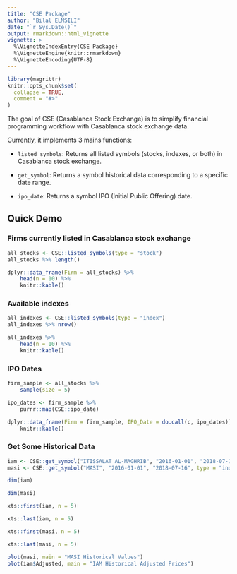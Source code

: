 ```yaml
---
title: "CSE Package"
author: "Bilal ELMSILI"
date: "`r Sys.Date()`"
output: rmarkdown::html_vignette
vignette: >
  %\VignetteIndexEntry{CSE Package}
  %\VignetteEngine{knitr::rmarkdown}
  %\VignetteEncoding{UTF-8}
---
```


```r
library(magrittr)
knitr::opts_chunk$set(
  collapse = TRUE,
  comment = "#>"
)
```

The goal of CSE (Casablanca Stock Exchange) is to simplify financial programming workflow with Casablanca stock exchange data.

Currently, it implements 3 mains functions:

- `listed_symbols`: Returns all listed symbols (stocks, indexes, or both) in Casablanca stock exchange.

- `get_symbol`: Returns a symbol historical data corresponding to a specific date range.

- `ipo_date`: Returns a symbol IPO (Initial Public Offering) date.

## Quick Demo

### Firms currently listed in Casablanca stock exchange

```r
all_stocks <- CSE::listed_symbols(type = "stock")
all_stocks %>% length()
```

```r
dplyr::data_frame(Firm = all_stocks) %>%
    head(n = 10) %>%
    knitr::kable()
```

### Available indexes

```r
all_indexes <- CSE::listed_symbols(type = "index")
all_indexes %>% nrow()
```

```r
all_indexes %>%
    head(n = 10) %>%
    knitr::kable()
```

### IPO Dates

```r
firm_sample <- all_stocks %>% 
    sample(size = 5)

ipo_dates <- firm_sample %>%
    purrr::map(CSE::ipo_date)

dplyr::data_frame(Firm = firm_sample, IPO_Date = do.call(c, ipo_dates)) %>%
    knitr::kable()
```

### Get Some Historical Data

```r
iam <- CSE::get_symbol("ITISSALAT AL-MAGHRIB", "2016-01-01", "2018-07-16", type = "stock")
masi <- CSE::get_symbol("MASI", "2016-01-01", "2018-07-16", type = "index")
```

```r
dim(iam)

dim(masi)

xts::first(iam, n = 5)

xts::last(iam, n = 5)

xts::first(masi, n = 5)

xts::last(masi, n = 5)
```

```r
plot(masi, main = "MASI Historical Values")
plot(iam$Adjusted, main = "IAM Historical Adjusted Prices")
```
